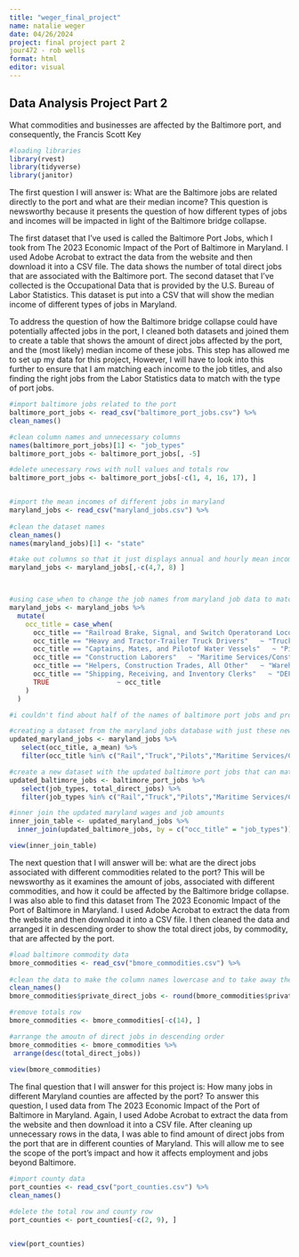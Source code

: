 ```yaml
---
title: "weger_final_project"
name: natalie weger 
date: 04/26/2024
project: final project part 2 
jour472 - rob wells 
format: html
editor: visual
---
```


## Data Analysis Project Part 2

What commodities and businesses are affected by the Baltimore port, and consequently, the Francis Scott Key

```r

#loading libraries 
library(rvest)
library(tidyverse)
library(janitor)

```

The first question I will answer is: What are the Baltimore jobs are related directly to the port and what are their median income? This question is newsworthy because it presents the question of how different types of jobs and incomes will be impacted in light of the Baltimore bridge collapse.

The first dataset that I've used is called the Baltimore Port Jobs, which I took from The 2023 Economic Impact of the Port of Baltimore in Maryland. I used Adobe Acrobat to extract the data from the website and then download it into a CSV file. The data shows the number of total direct jobs that are associated with the Baltimore port. The second dataset that I've collected is the Occupational Data that is provided by the U.S. Bureau of Labor Statistics. This dataset is put into a CSV that will show the median income of different types of jobs in Maryland.

To address the question of how the Baltimore bridge collapse could have potentially affected jobs in the port, I cleaned both datasets and joined them to create a table that shows the amount of direct jobs affected by the port, and the (most likely) median income of these jobs. This step has allowed me to set up my data for this project, However, I will have to look into this further to ensure that I am matching each income to the job titles, and also finding the right jobs from the Labor Statistics data to match with the type of port jobs.

```r

#import baltimore jobs related to the port 
baltimore_port_jobs <- read_csv("baltimore_port_jobs.csv") %>%
clean_names() 

#clean column names and unnecessary columns
names(baltimore_port_jobs)[1] <- "job_types"
baltimore_port_jobs <- baltimore_port_jobs[, -5]

#delete unecessary rows with null values and totals row 
baltimore_port_jobs <- baltimore_port_jobs[-c(1, 4, 16, 17), ]


#import the mean incomes of different jobs in maryland 
maryland_jobs <- read_csv("maryland_jobs.csv") %>%
  
#clean the dataset names 
clean_names() 
names(maryland_jobs)[1] <- "state"

#take out columns so that it just displays annual and hourly mean income 
maryland_jobs <- maryland_jobs[,-c(4,7, 8) ]



#using case_when to change the job names from maryland job data to match names of jobs in  baltimore port
maryland_jobs <- maryland_jobs %>%
  mutate(
    occ_title = case_when(
      occ_title == "Railroad Brake, Signal, and Switch Operatorand Locomotive Firers"   ~ "Rail",
      occ_title == "Heavy and Tractor-Trailer Truck Drivers"   ~ "Truck",
      occ_title == "Captains, Mates, and Pilotof Water Vessels"   ~ "Pilots",
      occ_title == "Construction Laborers"   ~ "Maritime Services/Construction",
      occ_title == "Helpers, Construction Trades, All Other"   ~ "Warehouse",
      occ_title == "Shipping, Receiving, and Inventory Clerks"   ~ "DEPENDENT SHIPPERS/CONSIGNEES",
      TRUE                 ~ occ_title 
    )
  )

#i couldn't find about half of the names of baltimore port jobs and properly match to maryland jobs just yet (including terminal, ILA/dockworkers, tug assist/barge, freight forwarders, government, maryland port administration)

#creating a dataset from the maryland jobs database with just these new occupations 
updated_maryland_jobs <- maryland_jobs %>%
   select(occ_title, a_mean) %>% 
   filter(occ_title %in% c("Rail","Truck","Pilots","Maritime Services/Construction", "Warehouse", "DEPENDENT SHIPPERS/CONSIGNEES"))

#create a new dataset with the updated baltimore port jobs that can match the maryland jobs,so that i can do an inner join between the two 
updated_baltimore_jobs <- baltimore_port_jobs %>%
   select(job_types, total_direct_jobs) %>% 
   filter(job_types %in% c("Rail","Truck","Pilots","Maritime Services/Construction","Warehouse", "DEPENDENT SHIPPERS/CONSIGNEES"))

#inner join the updated maryland wages and job amounts 
inner_join_table <- updated_maryland_jobs %>%
  inner_join(updated_baltimore_jobs, by = c("occ_title" = "job_types"))

view(inner_join_table)
```

The next question that I will answer will be: what are the direct jobs associated with different commodities related to the port? This will be newsworthy as it examines the amount of jobs, associated with different commodities, and how it could be affected by the Baltimore bridge collapse. I was also able to find this dataset from The 2023 Economic Impact of the Port of Baltimore in Maryland. I used Adobe Acrobat to extract the data from the website and then download it into a CSV file. I then cleaned the data and arranged it in descending order to show the total direct jobs, by commodity, that are affected by the port.

```r

#load baltimore commodity data 
bmore_commodities <- read_csv("bmore_commodities.csv") %>%
  
#clean the data to make the column names lowercase and to take away the ".000" decimals 
clean_names() 
bmore_commodities$private_direct_jobs <- round(bmore_commodities$private_direct_jobs)

#remove totals row 
bmore_commodities <- bmore_commodities[-c(14), ]

#arrange the amoutn of direct jobs in descending order 
bmore_commodities <- bmore_commodities %>%
 arrange(desc(total_direct_jobs))
 
view(bmore_commodities)

```

The final question that I will answer for this project is: How many jobs in different Maryland counties are affected by the port? To answer this question, I used data from The 2023 Economic Impact of the Port of Baltimore in Maryland. Again, I used Adobe Acrobat to extract the data from the website and then download it into a CSV file. After cleaning up unnecessary rows in the data, I was able to find amount of direct jobs from the port that are in different counties of Maryland. This will allow me to see the scope of the port's impact and how it affects employment and jobs beyond Baltimore.

```r
#import county data 
port_counties <- read_csv("port_counties.csv") %>%
clean_names() 

#delete the total row and county row
port_counties <- port_counties[-c(2, 9), ]


view(port_counties)
```
